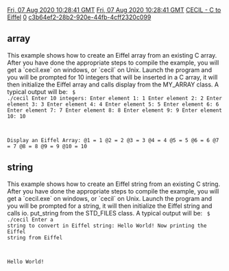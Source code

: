 [[Property:modification_date|Fri, 07 Aug 2020 10:28:41 GMT]]
[[Property:publication_date|Fri, 07 Aug 2020 10:28:41 GMT]]
[[Property:title|CECIL - C to Eiffel]]
[[Property:weight|0]]
[[Property:uuid|c3b64ef2-28b2-920e-44fb-4cff2320c099]]
==array==
This example shows how to create an Eiffel array from an existing C array. After you have done the appropriate steps to compile the example, you will get a `cecil.exe` on windows, or `cecil` on Unix. Launch the program and you will be prompted for 10 integers that will be inserted in a C array, it will then initialize the Eiffel array and calls display from the MY_ARRAY class. A typical output will be: 
<code lang="text">
$ ./cecil
Enter 10 integers:
Enter element 1: 1
Enter element 2: 2
Enter element 3: 3
Enter element 4: 4
Enter element 5: 5
Enter element 6: 6
Enter element 7: 7
Enter element 8: 8
Enter element 9: 9
Enter element 10: 10

Display an Eiffel Array:
@1 = 1
@2 = 2
@3 = 3
@4 = 4
@5 = 5
@6 = 6
@7 = 7
@8 = 8
@9 = 9
@10 = 10
</code>

==string==
This example shows how to create an Eiffel string from an existing C string. After you have done the appropriate steps to compile the example, you will get a `cecil.exe` on windows, or `cecil` on Unix. Launch the program and you will be prompted for a string, it will then initialize the Eiffel string and calls io. put_string from the STD_FILES class. A typical output will be: 
<code lang="text">
$ ./cecil
Enter a string to convert in Eiffel string:
Hello World!
Now printing the Eiffel string from Eiffel

Hello World!
</code>




